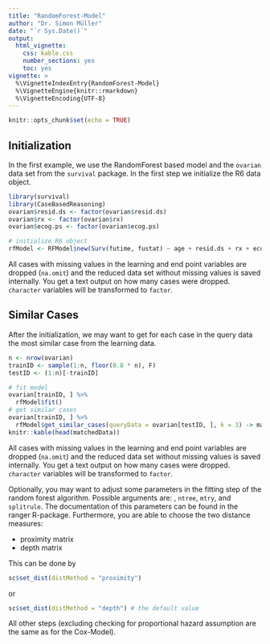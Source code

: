 ```yaml
---
title: "RandomForest-Model"
author: "Dr. Simon Müller"
date: "`r Sys.Date()`"
output:
  html_vignette:
    css: kable.css
    number_sections: yes
    toc: yes
vignette: >
  %\VignetteIndexEntry{RandomForest-Model}
  %\VignetteEngine{knitr::rmarkdown}
  %\VignetteEncoding{UTF-8}
---
```


```r
knitr::opts_chunk$set(echo = TRUE)
```
## Initialization 

In the first example, we use the RandomForest based model and the `ovarian` data set from the 
`survival` package. In the first step we initialize the R6 data object. 

```r
library(survival)
library(CaseBasedReasoning)
ovarian$resid.ds <- factor(ovarian$resid.ds)
ovarian$rx <- factor(ovarian$rx)
ovarian$ecog.ps <- factor(ovarian$ecog.ps)

# initialize R6 object
rfModel <- RFModel$new(Surv(futime, fustat) ~ age + resid.ds + rx + ecog.ps)
```
All cases with missing values in the learning and end point variables are dropped (`na.omit`) and the reduced data set without missing values is saved internally. You get a text output on how many cases were dropped. `character` variables will be transformed to `factor`.

## Similar Cases 

After the initialization, we may want to get for each case in the query data the most similar case from the learning data. 
```r
n <- nrow(ovarian)
trainID <- sample(1:n, floor(0.8 * n), F)
testID <- (1:n)[-trainID]

# fit model 
ovarian[trainID, ] %>% 
  rfModel$fit()
# get similar cases
ovarian[trainID, ] %>%
  rfModel$get_similar_cases(queryData = ovarian[testID, ], k = 3) -> matchedData
knitr::kable(head(matchedData))
```

All cases with missing values in the learning and end point variables are dropped (`na.omit`) and the reduced data set without missing values is saved internally. You get a text output on how many cases were dropped. `character` variables will be transformed to `factor`.

Optionally, you may want to adjust some parameters in the fitting step of the random forest algorithm. Possible arguments are: , `ntree`, `mtry`, and `splitrule`. The documentation of this parameters can be found in the ranger R-package. Furthermore, you are able to choose the two distance measures:

+ proximity matrix 
+ depth matrix

This can be done by

```r
sc$set_dist(distMethod = "proximity")
```
or
```r
sc$set_dist(distMethod = "depth") # the default value
```

All other steps (excluding checking for proportional hazard assumption are the same as for the Cox-Model). 